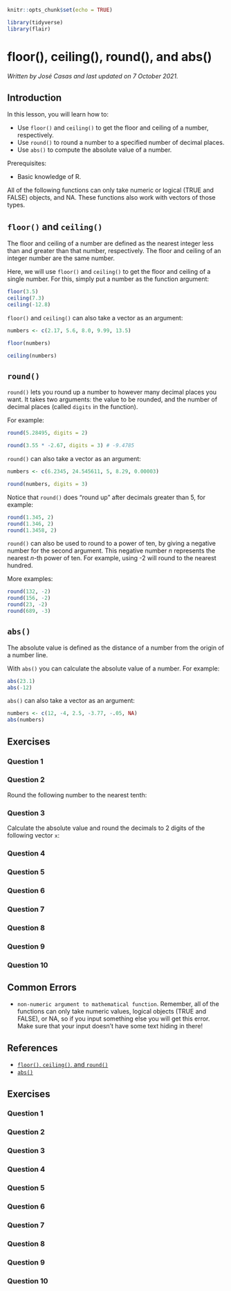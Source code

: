 
```r
knitr::opts_chunk$set(echo = TRUE)

library(tidyverse)
library(flair)
```

# floor(), ceiling(), round(), and abs()

*Written by José Casas and last updated on 7 October 2021.*

## Introduction

In this lesson, you will learn how to:

- Use `floor()` and `ceiling()` to get the floor and ceiling of a number, respectively.
- Use `round()` to round a number to a specified number of decimal places.
- Use `abs()` to compute the absolute value of a number.

Prerequisites:

- Basic knowledge of R.

All of the following functions can only take numeric or logical (TRUE and FALSE) objects, and NA. These functions also work with vectors of those types.

## `floor()` and `ceiling()`

The floor and ceiling of a number are defined as the nearest integer less than and greater than that number, respectively. The floor and ceiling of an integer number are the same number.

Here, we will use `floor()` and `ceiling()` to get the floor and ceiling of a single number. For this, simply put a number as the function argument:

```r
floor(3.5)
ceiling(7.3)
ceiling(-12.8)
```

`floor()` and `ceiling()` can also take a vector as an argument:

```r
numbers <- c(2.17, 5.6, 8.0, 9.99, 13.5)

floor(numbers)

ceiling(numbers)
```

## `round()`

`round()` lets you round up a number to however many decimal places you want. It takes two arguments: the value to be rounded, and the number of decimal places (called `digits` in the function).

For example:

```r
round(5.28495, digits = 2)

round(3.55 * -2.67, digits = 3) # -9.4785
```

`round()` can also take a vector as an argument:

```r
numbers <- c(6.2345, 24.545611, 5, 8.29, 0.00003)

round(numbers, digits = 3)
```

Notice that `round()` does "round up" after decimals greater than 5, for example:

```r
round(1.345, 2)
round(1.346, 2)
round(1.3458, 2)
```

`round()` can also be used to round to a power of ten, by giving a negative number for the second argument. This negative number $n$ represents the nearest $n$-th power of ten. For example, using -2 will round to the nearest hundred.

More examples:

```r
round(132, -2)
round(156, -2)
round(23, -2)
round(689, -3)
```


## `abs()`

The absolute value is defined as the distance of a number from the origin of a number line.

With `abs()` you can calculate the absolute value of a number. For example:

```r
abs(23.1)
abs(-12)
```

`abs()` can also take a vector as an argument:

```r
numbers <- c(12, -4, 2.5, -3.77, -.05, NA)
abs(numbers)
```

## Exercises

### Question 1

<!-- ```{r q1, echo=FALSE} -->
<!-- question( -->
<!--   "What will the following code return?\n```round(23.437, 2)```", -->
<!--   answer("23.44", correct = TRUE, message = "`round()` rounds up!"), -->
<!--   answer("23.40"), -->
<!--   answer("23.43"), -->
<!--   answer("23.45"), -->
<!--   random_answer_order = TRUE, -->
<!--   allow_retry = TRUE -->
<!-- ) -->
<!-- ``` -->

### Question 2

Round the following number to the nearest tenth:

<!-- ```{r q2, exercise=TRUE, exercise.lines = 2} -->
<!-- x <- 9.368983428 -->
<!-- ``` -->

<!-- ```{r q2-solution} -->
<!-- x <- 9.368983428 -->
<!-- round(x, 1) -->
<!-- ``` -->

### Question 3

Calculate the absolute value and round the decimals to 2 digits of the following vector `x`:

<!-- ```{r q3, exercise=TRUE, exercise.lines = 2} -->
<!-- x <- c(0.5431, -553.4534, 43.345, -907.89888, -0.0006, 8.1) -->
<!-- ``` -->

<!-- ```{r q3-solution} -->
<!-- x <- c(0.5431, -553.4534, 43.345, -907.89888, -0.0006, 8.1) -->
<!-- abs(round(x, 2)) -->
<!-- ``` -->

### Question 4

<!-- ```{r q4, echo=FALSE} -->
<!-- question( -->
<!--   "What will the following code return?\n ```round(2.68897) ```", -->
<!--   answer("`3`", correct = TRUE, message = "If you don't pass in a second argument to `round`, the default is `digits = 0` (remember it rounds up)."), -->
<!--   answer("`2`"), -->
<!--   answer("`2.69`"), -->
<!--   answer("`2.6`"), -->
<!--   random_answer_order = TRUE, -->
<!--   allow_retry = TRUE -->
<!-- ) -->
<!-- ``` -->

### Question 5

<!-- ```{r q5, echo=FALSE} -->
<!-- question( -->
<!--   "What will the following code return?\n ```round(ceiling(23.45395), 3) ```", -->
<!--   answer("24", correct = TRUE), -->
<!--   answer("23.453"), -->
<!--   answer("23.454"), -->
<!--   answer("23"), -->
<!--   random_answer_order = TRUE, -->
<!--   allow_retry = TRUE -->
<!-- ) -->
<!-- ``` -->

### Question 6

<!-- ```{r q6, echo=FALSE} -->
<!-- question( -->
<!--   "What will the following code return?\n```round(3537, -3)```", -->
<!--   answer("4000", correct = TRUE, message = "A value of `digits = -3` means that it will round to the closest thousand; 3537 is closest to 4000."), -->
<!--   answer("3000"), -->
<!--   answer("0"), -->
<!--   answer("300"), -->
<!--   random_answer_order = TRUE, -->
<!--   allow_retry = TRUE -->
<!-- ) -->
<!-- ``` -->

### Question 7

<!-- ```{r q7, echo=FALSE} -->
<!-- question( -->
<!--   "What will the following code return?\n```floor(FALSE) ```", -->
<!--   answer("0", correct = TRUE, message = "When doing arithmetic operations, FALSE is taken as 0."), -->
<!--   answer("1"), -->
<!--   answer("FALSE"), -->
<!--   answer("TRUE"), -->
<!--   answer("It will give an error"), -->
<!--   random_answer_order = TRUE, -->
<!--   allow_retry = TRUE -->
<!-- ) -->
<!-- ``` -->

### Question 8

<!-- ```{r q8, echo=FALSE} -->
<!-- question( -->
<!--   "Which of the following code snippets will give `0` as a result? (Select all that apply)", -->
<!--   type = "learnr_checkbox", -->
<!--   answer("`round(421.75, -3)`", correct = TRUE), -->
<!--   answer("`round(0.002, 2)`", correct = TRUE), -->
<!--   answer("`ceiling(abs(FALSE))`", correct = TRUE), -->
<!--   answer("`abs(-FALSE)`", correct = TRUE), -->
<!--   answer("`floor(TRUE)`"), -->
<!--   answer("`round(0.007, 2)`"), -->
<!--   answer("`ceiling(NA)`"), -->
<!--   answer("`abs('-3')`"), -->
<!--   random_answer_order = TRUE, -->
<!--   allow_retry = TRUE -->
<!-- ) -->
<!-- ``` -->

### Question 9

<!-- ```{r q9, echo=FALSE} -->
<!-- question( -->
<!--   "Which of the options would give the error '`Error: non-numeric argument to mathematical function`'?", -->
<!--   answer("`abs('3')`", correct = TRUE, message = "The '3' passed as input is actually text, since it is wrapped inside ' '."), -->
<!--   answer("`abs(NA)`"), -->
<!--   answer("`abs(+)`"), -->
<!--   answer("`abs(- + - 1)`"), -->
<!--   random_answer_order = TRUE, -->
<!--   allow_retry = TRUE -->
<!-- ) -->
<!-- ``` -->

### Question 10

<!-- ```{r q10, echo=FALSE} -->
<!-- question( -->
<!--   "TRUE or FALSE: Will the following commands give equal results?\n `round(2.500)`\n `round(2.503)`", -->
<!--   answer("FALSE", correct = TRUE, message = "In the second command it rounds up!"), -->
<!--   answer("TRUE"), -->
<!--   random_answer_order = TRUE, -->
<!--   allow_retry = TRUE -->
<!-- ) -->
<!-- ``` -->

## Common Errors

- `non-numeric argument to mathematical function`. Remember, all of the functions can only take numeric values, logical objects (TRUE and FALSE), or NA, so if you input something else you will get this error. Make sure that your input doesn't have some text hiding in there!

## References

- [`floor()`, `ceiling()`, and `round()`](https://www.rdocumentation.org/packages/base/versions/3.6.2/topics/Round)
- [`abs()`](https://www.rdocumentation.org/packages/base/versions/3.6.2/topics/MathFun)





## Exercises

### Question 1

### Question 2

### Question 3

### Question 4

### Question 5

### Question 6

### Question 7

### Question 8

### Question 9

### Question 10

